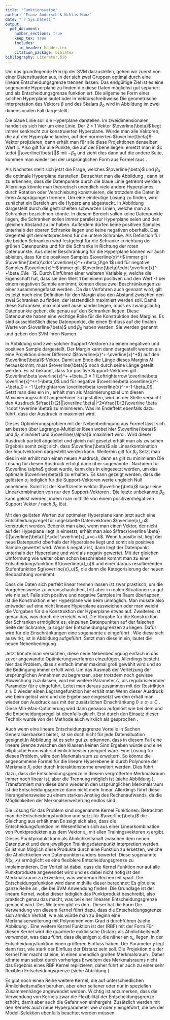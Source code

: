 ```yaml
---
title: "Funktionsweise"
author: "Franz Andersch & Niklas Münz"
date: "`r Sys.Date()`"
output: 
  pdf_document:
    number_sections: true
    keep_tex: true
    includes:
      in_header: header.tex
    citation_package: biblatex
bibliography: Literatur.bib
---
```


\subsection{Hard Margin Classifier}

Um das grundlegende Prinzip der SVM darzustellen, gehen wir zuerst von einer Datensituation aus, in der sich zwei Gruppen optimal durch eine lineare Entscheidungsgrenze trennen lassen. Das endgültige Ziel ist es eine sogenannte Hyperplane zu finden die diese Daten möglichst gut separiert und als Entscheidungsgrenze funktioniert. Die allgemeine Form einer solchen Hyperplane lautet
\begin{align}
\beta_0+ \beta_1 X_1+\beta_2 X_2+...+\beta_n X_n=0\label{eq:hyperebene}
\end{align}
oder in Vektorschreibweise
\begin{align}
\overline{\beta}\cdot\overline{x}+\beta_0=0 \label{eq:hyperplanevec}
\end{align}
Die geometrische Interpretation des Vektors $\beta$ und des Skalars $\beta_0$ wird in Abbildung \ref{fig:Ebene} im zwei dimensionalen Fall dargestellt.

\begin{figure}[htb]
    \centering
    \begin{minipage}{0.45\textwidth} 
        \centering
        \includegraphics[width=\textwidth,trim=0.5cm 0.5cm 0.5cm 0.5cm]{Images/decision_boundary.pdf} 
        \caption{Konstruktion der Hyperebene}
        \label{fig:Ebene}
    \end{minipage}\hfill
    \begin{minipage}{0.45\textwidth} 
        \centering
        \includegraphics[width=\textwidth,trim=0.5cm 0.5cm 0.5cm 0.5cm]{Images/guttes.pdf}
        \caption{Konstruktion der Margins}
        \label{fig:Margin}
    \end{minipage}
\end{figure}

Die blaue Linie soll die Hyperplane darstellen. Im zweidimensionalen handelt es sich hier um eine Linie. Der $2 \times 1$ Vektor $\overline{\beta}$ liegt immer senkrecht zur konstruierten Hyperplane. Würde man alle Vektoren, die auf der Hyperplane landen, auf den normierten $\overline{\beta}$-Vektor projizieren, dann erhält man für alle diese Projektionen denselben Wert $c$. Also gilt für alle Punkte, die auf der Ebene liegen.
\begin{align}
\frac{\overline \beta}{||\overline{\beta}||}\cdot \overline{x}=c \Leftrightarrow \overline{\beta}\cdot \overline{x}=c \cdot ||\overline{\beta}||\label{eq:betanull}
\end{align}
ersetzt man in \eqref{eq:betanull} $c \cdot ||\overline{\beta}||$ mit $-\beta_0$ und zieht dies dann auf die andere Seite, kommen man wieder bei der ursprünglichen Form aus Formel \eqref{eq:hyperplanevec} raus \parencite{mavroforakisGeometricApproachSupport2006}.

Als Nächstes stellt sich jetzt die Frage, welches $\overline{\beta}$ und $\beta_0$ die optimale Hyperplane darstellen. Betrachtet man die Abbildung \ref{fig:Margin}, dann ist zu erkennen, dass die Datenpunkte durch die blaue Linie getrennt werden. Allerdings könnte man theoretisch unendlich viele andere Hyperplanes durch Rotation oder Verschiebung konstruieren, die trotzdem die Daten in ihren Ausprägungen trennen. Um eine eindeutige Lösung zu finden, wird zunächst ein Bereich um die Hyperplane abgesteckt. In Abbildung \ref{fig:Margin} dargestellt durch die gestrichelten schwarzen Linien, welche man als Schranken bezeichnen könnte. In diesem Bereich sollen keine Datenpunkte liegen, die Schranken sollen immer parallel zur Hyperplane seien und den gleichen Abstand zu ihr haben. Außerdem dürfen keine positiven Samples unterhalb der oberen Schranke liegen und keine negativen oberhalb. Das Gegenteil gilt dementsprechend für die untere Schranke. Als Definition für die beiden Schranken wird festgelegt
\begin{align}
\overline{\beta}\cdot \overline{x}+\beta_0=1\label{eq:posSV}
\end{align}
für die Schranke in richtung der grünen Datenpunkte und
\begin{align}
\overline{\beta}\cdot \overline{x}+\beta_0=-1\label{eq:negSV}
\end{align}
für die Schranke in Richtung der roten Datenpunkte. Aus dieser Beschränkung für die Hyperplane können wir auch ableiten, dass für die positiven Samples $\overline{x}^+$ immer gilt $\overline{\beta}\cdot \overline{x}^++\beta_0\ge 1$ und für negative Samples $\overline{x}^-$ immer gilt $\overline{\beta}\cdot \overline{x}^-+\beta_0\le -1$. Durch Einführen einer weiteren Variable $y$, welche die Eigenschaft hat, dass sie den Wert 1 bei einem positiven und den Wert -1 bei einem negativen Sample annimmt, können diese zwei Beschränkungen zu einer zusammengefasst werden \parencite{cortesSupportvectorNetworks1995}.
\begin{align}
y_i(\overline{\beta}\cdot \overline{x}_i+\beta_0)\ge 1\label{eq:Nebenbedingung}
\end{align}
Da das Verfahren auch \textit{Maximal Margin Classifier} gennant wird, gilt es jetzt noch eine Definition für den Margin also den Abstand zwischen den zwei Schranken zu finden, der letztendlich maximiert werden soll. Damit diese Schranken, maximal weit auseinander liegen, muss es zwangsläufig Datenpunkte geben, die genau auf den Schranken liegen. Diese Datenpunkte haben eine wichtige Rolle für die Konstruktion des Margins. Es sind ausschließlich diese Datenpunkte, die einen Einfluss auf die finalen Werte von $\overline{\beta}$ und $\beta_0$ haben werden. Sie werden \textit{Support-Vektoren} genannt und geben den SVM ihren Namen.
\begin{figure}[htb]
\centering
 \includegraphics[width=0.5\textwidth,trim=0.5cm 0.5cm 0.5cm 0.5cm]{Images/margin.pdf} 
        \caption{Abhängigkeit des Margins von den Support-Vektoren}
        \label{fig:SupVecs}
\end{figure}
In Abbildung \ref{fig:SupVecs} sind zwei solcher Support-Vektoren zu einem negativen und positiven Sample dargestellt. Der Margin kann dann dargestellt werden als eine Projektion dieser Differenz ($\overline{x}^+-\overline{x}^+$) auf den $\overline{\beta}$-Vektor. Damit am Ende die Länge dieses Margins $M$ herauskommt, muss $\overline{\beta}$ noch durch seine Länge geteilt werden.
\begin{align}
M=\frac{\overline{\beta}}{||\overline{\beta}||}\cdot \left(\overline{x}^+-\overline{x}^+\right)=\frac{\overline{\beta}\cdot\overline{x}^- -\overline{\beta}\cdot\overline{x}^+}{||\overline{\beta}||}\label{eq:maring1}
\end{align}
Es ist bekannt, dass für positive Support-Vektoren gilt $\overline\beta \overline{x}^+ +\beta_0 = 1 \Leftrightarrow \overline\beta \overline{x}^+=1-\beta_0$ und für negative $\overline\beta \overline{x}^- +\beta_0 = -1 \Leftrightarrow \overline\beta \overline{x}^-=-1-\beta_0$. Setzt man dies ein in \eqref{eq:maring1}, erhält man als Maximierungsziel
\begin{align}
M=\frac{1-\beta_0-(-1-\beta_0)}{||\overline\beta||}=\frac{2}{||\overline\beta||}\label{eq:margin2}
\end{align}
Um diesen Maximierungsschritt angenehmer zu gestalten, wird an der Stelle versucht den Ausdruck $\frac{1}{2}||\overline \beta||^2=\frac{1}{2}\overline \beta '\cdot \overline \beta$ zu minimieren. Was im Endeffekt ebenfalls dazu führt, dass der Ausdruck in \eqref{eq:margin2} maximiert wird.

Dieses Optimierungsproblem mit der Nebenbedingung aus Formel \eqref{eq:Nebenbedingung} lässt sich am besten über Lagrange-Multiplier lösen
\begin{align}
\mathcal{L}(\overline\beta,\beta_0,\overline \alpha)=\frac{1}{2}\overline \beta ' \overline \beta-\sum \alpha_i[y_i(\overline \beta \cdot \overline{x_i}+\beta_0)-1]\label{eq:Lagrange}
\end{align}
wobei hier $\overline{\beta}$ und $\beta_0$ minimiert und $\overline{\alpha}$ maximiert wird \parencite{vapnikEstimationDependencesBased2006}.
Wird dieser Ausdruck partiell abgeleitet und gleich null gesetzt erhält man als zwischen Ergebnis \begin{align}
\frac{\partial \mathcal{L}}{\partial \beta}=\beta-\sum \alpha_i y_i \overline{x_i}\overset{!}{=}0 \Rightarrow \beta=\sum \alpha_i y_i \overline{x_i}\label{eq:solutbeta}
\end{align}
somit zeigt sich, dass $\overline{\beta}$ als Linearkombination der Inputvektoren dargestellt werden kann. Weiterhin gilt für $\beta_0$
\begin{align}
\frac{\partial \mathcal{L}}{\partial \beta_0}=\sum \alpha_i y_i \overline{x_i}\overset{!}{=}0\label{eq:solutbeta0}
\end{align}
Setzt man dies in \eqref{eq:Lagrange} ein erhält man einen neuen Ausdruck, denn es gilt zu minimieren
\begin{align}
\mathcal{L}(\overline \alpha)=-\frac{1}{2}\sum \sum \alpha_i \alpha_j y_i y_j \overline{x}_i \cdot \overline{x}_j+\sum \alpha_i\label{eq:dualproblem}
\end{align}
Die Lösung für diesen Ausdruck erfolgt dann über sogenannte \enquote{standard non linear optimization algorithms for quadratic forms} \parencite{boserTrainingAlgorithmOptimal1992}. Nachdem für $\overline \alpha$ gelöst wurde, kann dies in \eqref{eq:solutbeta} eingesetzt werden, um das optimale $\overline{\beta}$ zu erhalten. Es kann gezeigt werden, dass die gelösten $\alpha_i$ lediglich für die Support-Vektoren werte ungleich Null annehmen. Somit ist der Koeffizientenvektor $\overline{\beta}$ sogar eine Linearkombination von nur den Support-Vektoren \parencite{boserTrainingAlgorithmOptimal1992}. Die letzte unbekannte $\beta_0$ kann gelöst werden, indem man mithilfe von einem positiven/negativen Support Vektor \eqref{eq:posSV}/ \eqref{eq:negSV} nach $\beta_0$ löst.

Mit den gelösten Werten zur optimalen Hyperplane kann jetzt auch eine Entscheidungsregel für ungelabelte Datenvektoren $\overline{x}_u$ konstruiert werden. Bedenkt man also, wenn man einen Vektor, der nicht auf der Hypeplane liegt in \eqref{eq:betanull} einsetzt, erhält man also $\frac{\overline \beta}{||\overline{\beta}||}\cdot \overline{x}_u=c+k$. Wenn $k$ positiv ist, liegt der neue Datenpunkt oberhalb der Hyperplane liegt und somit als positives Sample gewertet wird. Wenn $k$ negativ ist, dann liegt der Datenpunkt unterhalb der Hyperplane und wird als negativ gewertet. Mit der gleichen Umformung wie weiter oben schon beschrieben kommt man zu einer Entscheidungsfunktion $f(\overline{x}_u)$ und einer daraus resultierenden Stufenfunktion $g(\overline{x}_u)$, die dann die Kategorisierung der neuen Beobachtung vornimmt.
\begin{align}
g(\overline{x}_u)=\begin{cases}\mathrm{positiv}&\text{wenn } f(\overline{x}_u)=\overline{\beta}\cdot \overline{x}_u+\beta_0 > 0\\
\mathrm{negativ} & \text{wenn }f(\overline{x}_u)=\overline{\beta}\cdot \overline{x}_u+\beta_0<0
\end{cases}\label{eq:decisionf}
\end{align}

\subsection{Soft Margin Classifier}
Dass die Daten sich perfekt linear trennen lassen ist zwar praktisch, um die Vorgehensweise zu veranschaulichen, tritt aber in realen Situationen so gut wie nie auf. Falls sich positive und negative Samples im Raum überlappen, ist die Konstruktion einer Hyperplane wie beim \textit{Hard Margin Classifier} unmöglich. Man müsste also entweder auf eine nicht lineare Hyperplane ausweichen oder man weicht die Vorgaben für die Konstruktion der Hyperplane etwas auf. Zweiteres ist genau das, was durch die \textit{Soft Margin Classifier} erreicht wird. Die Vorgabe für die Konstruktion der Schranken ermöglicht es, einzelnen Datenpunkten auf der falschen Seite der Schranke, ja sogar der Entscheidungsgrenzen zu liegen. Dafür wird für die Einschränkungen eine sogenannte \textit{Slack-Variable} $\varepsilon$ eingeführt \parencite{jamesIntroductionStatisticalLearning2021}. Wie diese sich auswirkt, ist in Abbildung \ref{fig:slackvariable} aufgeführt. Setzt man diese in \eqref{eq:Nebenbedingung} ein, lautet die neuen Nebenbedingung
\begin{align}
y_i(\beta \cdot \overline{x}_i-\beta_0)>1- \varepsilon_i \label{eq:nebbedsfm}
\end{align}
\begin{figure}[htb]
\centering
\includegraphics[width=0.5\textwidth,trim=0.5cm 0.5cm 0.5cm 0.5cm]{Images/slackvariable.pdf} 
        \caption{Bedeutung der Slack Variable}
        \label{fig:slackvariable}
\end{figure}
Jetzt könnte man versuchen, diese neue Nebenbedingung einfach in das zuvor angewandte Optimierungsverfahren einzufügen. Allerdings besteht hier das Problem, dass $\varepsilon$ einfach immer maximal groß gewählt wird und so die Bedingung immer erfüllt wird. Um das Ausmaß der Verletzung der ursprünglichen Annahmen zu begrenzen, aber trotzdem noch gewisse Abweichung zuzulassen, wird ein weitere Parameter $C$, als regularisierender Parameter für $\varepsilon$ eingeführt. Leitet man daraus zusammen mit der Restriktion $\varepsilon\ge0$ wieder einen Lagrangefunktion her erhält man
\begin{align}
\mathcal{L}(\overline\beta,\beta_0,\overline\alpha,\overline\varepsilon,\overline\lambda)=\frac{1}{2}\overline\beta'\cdot \overline\beta + C \sum_{i=1}^{n}\varepsilon_i-\underbrace{\sum \alpha_i[y_i(\overline\beta \cdot \overline{x_i}+\beta_0)-1+\varepsilon_i]}_{\text{für }y_i(\overline\beta \cdot \overline{x}_i-\beta_0)>1- \varepsilon_i}-\underbrace{\sum \lambda_i \varepsilon_i }_{\substack{\text{für}\\ \varepsilon_i \ge 0}}
\end{align}
Wenn dieser Ausdruck wie beim \textit{Hard Margin Classifier} gelöst wird und die Ergebnisse eingesetzt werden erhält man wieder den Ausdruck aus \eqref{eq:dualproblem} mit der zusätzlichen Einschränkung $0\le \alpha_i \le C$ \parencite{bennettSupportVectorMachines2000}. Diese Min-Max-Optimierung wird dann genauso aufgelöst wie bei dem \textit{Hard Margin Classifier} und die Entscheidungsregel ist ebenfalls gleich. Erst durch den Einsatz dieser Technik wurde von der Methode auch wirklich als \textit{Support Vector Machine} gesprochen \parencite{vapnikEstimationDependencesBased2006}.

\subsection{Der Kernel Trick}
Auch wenn eine lineare Entscheidungsgrenze Vorteile in Sachen Generalisierbarkeit bietet, ist sie doch nicht für jede Datensituation geeignet.In Abbildung \ref{fig:nonlinearsep} ist es sehr gut zu erkennen, dass in diesem Fall eine lineare Grenze zwischen den Klassen keinen Sinn Ergeben würde und eine elliptische Form wahrscheinlich besser geeignet wäre. Eine Lösung für dieses Problem, wäre den Merkmalsraum zu erweitern. So könnte die angenommene Formel für die lineare Hyperebene in \eqref{eq:hyperebene} durch Polynome der Merkmale $X_i$ oder durch Interaktionsterme erweitert werden. Dies führt dazu, dass die Entscheidungsgrenze in diesem vergrößerten Merkmalsraum immer noch linear ist, aber die Trennung möglich ist (siehe Abbildung \ref{fig:featurexten}). Transformiert man diese dann wieder in den ursprünglichen Merkmalsraum ist die Entscheidungsgrenze dann nicht mehr linear. Allerdings führt diese Herangehensweise zu einem starken Anstieg des Rechenaufwands, da die Möglichkeiten der Merkmalserweiterung endlos sind \parencite{jamesIntroductionStatisticalLearning2021}.

Die Lösung für das Problem sind sogenannte Kernel Funktionen. Betrachtet man die Entscheidungsfunktion \eqref{eq:decisionf} und setzt für $\overline{\beta}$ die Gleichung aus \eqref{eq:solutbeta} erhält man
\begin{align}
f(x_u)= \sum \alpha_i y_i x_i \cdot x_u +\beta_0
\end{align}
Es zeigt sich also, dass die Entscheidungsfunktion im Wesentlichen sich aus einer Linearkombination von Punktprodukten aus dem Vektor $x_u$ mit allen Trainingsvektoren $x_i$ ergibt. Dieses Punktprodukt kann als Ähnlichkeitsmaß zwischen dem neuen Datenpunkt und dem jeweiligen Trainingsdatenpunkt interpretiert werden. Es ist nun Möglich diese Produkte durch eine Funktion zu ersetzen, welche die Ähnlichkeiten von Datenpunkten anders bewertet. Diese sogenannte \textit{Kernel Funktion} $K(x_i,x_j)$ ermöglicht es eine flexiblere Entscheidungsgrenze zu implementieren. Der Vorteil ist dabei, dass die Kernel Funktion nur auf alle Punktprodukte angewendet wird und es dabei nicht nötig ist den Merkmalsraum zu Erweitern, was wiederum Rechenzeit spart\parencite{jamesIntroductionStatisticalLearning2021}. Die Entscheidungsfunktion wird dann mithilfe dieser \textit{Kernel Funktionen} berechnet:
\begin{align}
  f(x_u)=\sum \alpha_i y_i K(x_i,x_u)+\beta_0
\end{align}
\begin{figure}[htb]
    \centering
    \begin{minipage}{0.45\textwidth} 
        \centering
        \includegraphics[width=\textwidth,trim=0.5cm 0.5cm 0.5cm 0.5cm]{Images/nonlinearseperable.pdf} 
        \caption{nicht linear getrennte Daten}
        \label{fig:nonlinearsep}
    \end{minipage}\hfill
    \begin{minipage}{0.45\textwidth} 
        \centering
        \includegraphics[width=\textwidth,trim=0.5cm 0.5cm 0.5cm 0.5cm]{Images/featurexpansion.pdf}
        \caption{Feature Erweiterung}
        \label{fig:featurexten}
    \end{minipage}
\end{figure}
Es gibt eine ganze Reihe an \textit{Kernel Funktionen}, die bei SVM Anwendung finden. Die Grundlage ist der lineare Kernel, wobei dieser lediglich das Punktprodukt beschreibt, also praktisch genau das macht, was bei einer linearen Entscheidungsgrenze gemacht wird. Des Weiteren gibt es den \textit{Polynomial Kernel}. Dieser hat die Form
\begin{align}
 K(x_i,x_u)=(1+x_i\cdot x_u)^d
\end{align}
Die Verwendung von diesem Kernel führt dazu, dass die Entscheidungsgrenze sich ähnlich Verhält, wie als würde man zu Beginn eine Merkmalserweiterung mit Polynomen vom Grad $d$ durchführen (siehe Abbildung \ref{fig:polykernel}.
Eine weitere Kernel Funktion ist der \textit{Radial Basis Function Kernel}(RBF) mit der Form
\begin{align}
K(x_i,x_u)=\exp\left(-\gamma ||x_i-x_u||^2\right)
\end{align}
Für diesen Kernel wird die quadrierte euklidische Distanz als Ähnlichkeitsmaß verwendet, was dazu führt, dass diejenigen $x_i$ die näher an $x_u$ liegen, in der Entscheidungsfunktion einen größeren Einfluss haben. Der Parameter $\gamma$ legt dann fest, wie stark der Einfluss der Distanz sein soll. Die Projektion die der Kernel hier macht ist eine, in einen unendlich großen Merkmalsraum \parencite{jamesIntroductionStatisticalLearning2021}. Daher könnte man selbst durch vorheriges Erweitern des Merkmalsraums nicht das Ergebnis eines RBF Kernel replizieren, daher führt er auch zu einer sehr flexiblen Entscheidungsgrenze (siehe Abbildung \ref{fig:radialkernel})  
\begin{figure}[htb]
    \centering
    \begin{minipage}{0.45\textwidth} 
        \centering
        \includegraphics[width=\textwidth,trim=0.5cm 0.5cm 0.5cm 0.5cm]{Images/ploynomial kernel.pdf} 
        \caption{Mögliche Entscheidungsgrenze für polynomial Kernel}
        \label{fig:polykernel}
    \end{minipage}\hfill
    \begin{minipage}{0.45\textwidth} 
        \centering
        \includegraphics[width=\textwidth,trim=0.5cm 0.5cm 0.5cm 0.5cm]{Images/radial_kernel.pdf}
        \caption{Mögliche Entscheidungsgrenze für RBF Kernel}
        \label{fig:radialkernel}
    \end{minipage}
\end{figure}

Es gibt noch einen Reihe weitere Kernel, die auf unterschiedlichen Ähnlichkeitsmaßen beruhen, aber eher seltener oder nur in speziellen Zusammenhänge angewendet werden. Wichtig ist anzumerken, dass die Verwendung von Kernels zwar die Flexibilität der Entscheidungsgrenze erhöht, damit aber auch die Gefahr von \textit{Overfitting} einhergeht. Zusätzlich werden mit den Kernels auch neue Hyperparameter wie $d$ oder $\gamma$ eingeführt, die bei der Model-Selektion ebenfalls beachtet werden müssen.  
